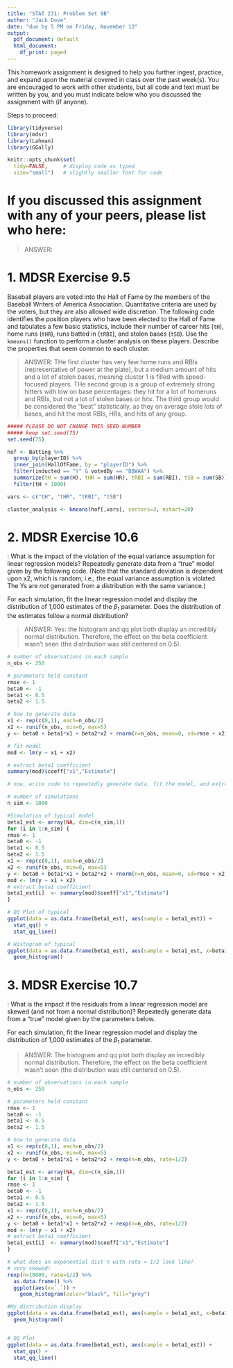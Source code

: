 ```yaml
---
title: "STAT 231: Problem Set 9B"
author: "Jack Dove"
date: "due by 5 PM on Friday, November 13"
output:
  pdf_document: default
  html_document:
    df_print: paged
---
```


This homework assignment is designed to help you further ingest, practice, and expand upon the material covered in class over the past week(s).  You are encouraged to work with other students, but all code and text must be written by you, and you must indicate below who you discussed the assignment with (if anyone).  

Steps to proceed:

\begin{enumerate}
\item In RStudio, go to File > Open Project, navigate to the folder with the course-content repo, select the course-content project (course-content.Rproj), and click "Open" 
\item Pull the course-content repo (e.g. using the blue-ish down arrow in the Git tab in upper right window)
\item Copy ps9B.Rmd from the course repo to your repo (see page 6 of the GitHub Classroom Guide for Stat231 if needed)
\item Close the course-content repo project in RStudio
\item Open YOUR repo project in RStudio
\item In the ps9B.Rmd file in YOUR repo, replace "YOUR NAME HERE" with your name
\item Add in your responses, committing and pushing to YOUR repo in appropriate places along the way
\item Run "Knit PDF" 
\item Upload the pdf to Gradescope.  Don't forget to select which of your pages are associated with each problem.  \textit{You will not get credit for work on unassigned pages (e.g., if you only selected the first page but your solution spans two pages, you would lose points for any part on the second page that the grader can't see).} 
\end{enumerate}

```r
library(tidyverse)
library(mdsr)
library(Lahman)
library(GGally)

knitr::opts_chunk$set(
  tidy=FALSE,     # display code as typed
  size="small")   # slightly smaller font for code
```


\newpage 
# If you discussed this assignment with any of your peers, please list who here:

> ANSWER:

\newpage
# 1. MDSR Exercise 9.5

Baseball players are voted into the Hall of Fame by the members of the Baseball Writers of America Association.  Quantitative criteria are used by the voters, but they are also allowed wide discretion.  The following code identifies the position players who have been elected to the Hall of Fame and tabulates a few basic statistics, include their number of career hits (`tH`), home runs (`tHR`), runs batted in (`tRBI`), and stolen bases (`tSB`).  Use the `kmeans()` function to perform a cluster analysis on these players.  Describe the properties that seem common to each cluster.

> ANSWER: THe first cluster has very few home runs and RBIs (representative of power at the plate), but a medium amount of hits and a lot of stolen bases, meaning cluster 1 is filled with speed-focused players. THe second group is a group of extremely strong hitters with low on base percentages: they hit for a lot of homeruns and RBIs, but not a lot of stolen bases or hits. The third group would be considered the "best" statistically, as they on average stole lots of bases, and hit the most RBIs, HRs, and hits of any group. 

```r
##### PLEASE DO NOT CHANGE THIS SEED NUMBER
##### keep set.seed(75) 
set.seed(75)

hof <- Batting %>%
  group_by(playerID) %>%
  inner_join(HallOfFame, by = "playerID") %>%
  filter(inducted == "Y" & votedBy == "BBWAA") %>%
  summarize(tH = sum(H), tHR = sum(HR), tRBI = sum(RBI), tSB = sum(SB)) %>%
  filter(tH > 1000)

vars <- c("tH", "tHR", "tRBI", "tSB")

cluster_analysis <- kmeans(hof[,vars], centers=3, nstart=20)
```


\newpage
# 2. MDSR Exercise 10.6 

\textit{Equal variance assumption}:  What is the impact of the violation of the equal variance assumption for linear regression models?  Repeatedly generate data from a "true" model given by the following code.  (Note that the standard deviation is dependent upon x2, which is random; i.e., the equal variance assumption is violated.  The Ys are *not* generated from a distribution with the same variance.)

For each simulation, fit the linear regression model and display the distribution of 1,000 estimates of the $\beta_1$ parameter.  Does the distribution of the estimates follow a normal distribution?

> ANSWER: Yes: the histogram and qq plot both display an incredibly normal distribution. Therefore, the effect on the beta coefficient wasn't seen (the distribution was still centered on 0.5). 

```r
# number of observations in each sample
n_obs <- 250

# parameters held constant
rmse <- 1
beta0 <- -1
beta1 <- 0.5
beta2 <- 1.5

# how to generate data
x1 <- rep(c(0,1), each=n_obs/2)
x2 <- runif(n_obs, min=0, max=5)
y <- beta0 + beta1*x1 + beta2*x2 + rnorm(n=n_obs, mean=0, sd=rmse + x2)

# fit model
mod <- lm(y ~ x1 + x2)

# extract beta1 coefficient
summary(mod)$coeff["x1","Estimate"]

# now, write code to repeatedly generate data, fit the model, and extract the beta coefficient (1,000 times)

# number of simulations
n_sim <- 1000

#Simulation of typical model
beta1_est <- array(NA, dim=c(n_sim,1))
for (i in 1:n_sim) {
rmse <- 1
beta0 <- -1
beta1 <- 0.5
beta2 <- 1.5
x1 <- rep(c(0,1), each=n_obs/2)
x2 <- runif(n_obs, min=0, max=5)
y <- beta0 + beta1*x1 + beta2*x2 + rnorm(n=n_obs, mean=0, sd=rmse + x2)
mod <- lm(y ~ x1 + x2)
# extract beta1 coefficient
beta1_est[i]  <- summary(mod)$coeff["x1","Estimate"]
}

# QQ Plot of typical 
ggplot(data = as.data.frame(beta1_est), aes(sample = beta1_est)) +
  stat_qq() + 
  stat_qq_line()

# Histogram of typical
ggplot(data = as.data.frame(beta1_est), aes(sample = beta1_est, x=beta1_est)) +
  geom_histogram()
```



\newpage
# 3. MDSR Exercise 10.7

\textit{Skewed residuals}: What is the impact if the residuals from a linear regression model are skewed (and not from a normal distribution)?  Repeatedly generate data from a "true" model given by the parameters below.

For each simulation, fit the linear regression model and display the distribution of 1,000 estimates of the $\beta_1$ parameter.

> ANSWER:  The histogram and qq plot both display an incredibly normal distribution. Therefore, the effect on the beta coefficient wasn't seen (the distribution was still centered on 0.5).

```r
# number of observations in each sample
n_obs <- 250

# parameters held constant
rmse <- 1
beta0 <- -1
beta1 <- 0.5
beta2 <- 1.5

# how to generate data
x1 <- rep(c(0,1), each=n_obs/2)
x2 <- runif(n_obs, min=0, max=5)
y <- beta0 + beta1*x1 + beta2*x2 + rexp(n=n_obs, rate=1/2)

beta1_est <- array(NA, dim=c(n_sim,1))
for (i in 1:n_sim) {
rmse <- 1
beta0 <- -1
beta1 <- 0.5
beta2 <- 1.5
x1 <- rep(c(0,1), each=n_obs/2)
x2 <- runif(n_obs, min=0, max=5)
y <- beta0 + beta1*x1 + beta2*x2 + rexp(n=n_obs, rate=1/2)
mod <- lm(y ~ x1 + x2)
# extract beta1 coefficient
beta1_est[i]  <- summary(mod)$coeff["x1","Estimate"]
}

# what does an exponential dist'n with rate = 1/2 look like? 
# very skewed!
rexp(n=10000, rate=1/2) %>%
  as.data.frame() %>%
  ggplot(aes(x=`.`)) +
    geom_histogram(color="black", fill="grey")

#My distribution display
ggplot(data = as.data.frame(beta1_est), aes(sample = beta1_est, x=beta1_est)) +
  geom_histogram()


# QQ Plot
ggplot(data = as.data.frame(beta1_est), aes(sample = beta1_est)) +
  stat_qq() + 
  stat_qq_line()
```



